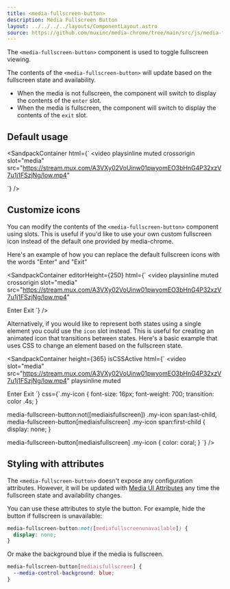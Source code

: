 ```yaml
---
title: <media-fullscreen-button>
description: Media Fullscreen Button
layout: ../../../../layouts/ComponentLayout.astro
source: https://github.com/muxinc/media-chrome/tree/main/src/js/media-fullscreen-button.js
---
```



The `<media-fullscreen-button>` component is used to toggle fullscreen viewing.

The contents of the `<media-fullscreen-button>` will update based on the fullscreen state and availability.
- When the media is not fullscreen, the component will switch to display the contents of the `enter` slot.
- When the media is fullscreen, the component will switch to display the contents of the `exit` slot.

## Default usage

<SandpackContainer
  html={`<media-controller defaultsubtitles>
  <video
    playsinline muted crossorigin
    slot="media"
    src="https://stream.mux.com/A3VXy02VoUinw01pwyomEO3bHnG4P32xzV7u1j1FSzjNg/low.mp4"
  ></video>
  <media-fullscreen-button></media-fullscreen-button>
</media-controller>`}
/>

## Customize icons

You can modify the contents of the `<media-fullscreen-button>` component using slots. This is useful if you'd like to use your own custom fullscreen icon instead of the default one provided by media-chrome.

Here's an example of how you can replace the default fullscreen icons with the words "Enter" and "Exit"

<SandpackContainer
  editorHeight={250}
  html={`<media-controller defaultsubtitles>
  <video
    playsinline muted crossorigin
    slot="media"
    src="https://stream.mux.com/A3VXy02VoUinw01pwyomEO3bHnG4P32xzV7u1j1FSzjNg/low.mp4"
  ></video>
  <media-fullscreen-button>
    <span slot="enter">Enter</span>
    <span slot="exit">Exit</span>
  </media-fullscreen-button>
</media-controller>`}
/>

Alternatively, if you would like to represent both states using a single element you could use the `icon` slot instead. This is useful for creating an animated icon that transitions between states. Here's a basic example that uses CSS to change an element based on the fullscreen state.

<SandpackContainer
  height={365}
  isCSSActive
  html={`<media-controller>
  <video
    slot="media"
    src="https://stream.mux.com/A3VXy02VoUinw01pwyomEO3bHnG4P32xzV7u1j1FSzjNg/low.mp4"
    playsinline
    muted
  ></video>
  <media-fullscreen-button>
    <span class="my-icon" slot="icon">
      <span>Enter</span>
      <span>Exit</span>
    </span>
  </media-fullscreen-button>
</media-controller>`}
css={`.my-icon {
  font-size: 16px;
  font-weight: 700;
  transition: color .4s;
}

media-fullscreen-button:not([mediaisfullscreen]) .my-icon span:last-child,
media-fullscreen-button[mediaisfullscreen] .my-icon span:first-child {
  display: none;
}

media-fullscreen-button[mediaisfullscreen] .my-icon {
  color: coral;
}
`}
/>

## Styling with attributes

The `<media-fullscreen-button>` doesn't expose any configuration attributes.
However, it will be updated with [Media UI Attributes](#media-ui-attributes) any time the fullscreen state and availability changes.

You can use these attributes to style the button. For example, hide the button if fullscreen is unavailable:

```css
media-fullscreen-button:not([mediafullscreenunavailable]) {
  display: none;
}
```
Or make the background blue if the media is fullscreen.
```css
media-fullscreen-button[mediaisfullscreen] {
  --media-control-background: blue;
}
```
